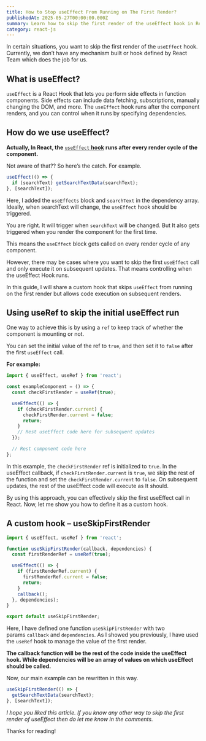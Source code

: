 ```yaml
---
title: How to Stop useEffect From Running on The First Render?
publishedAt: 2025-05-27T00:00:00.000Z
summary: Learn how to skip the first render of the useEffect hook in React using a custom hook or useRef to manage the initial render state.
category: react-js
---
```


In certain situations, you want to skip the first render of the `useEffect` hook. Currently, we don’t have any mechanism built or hook defined by React Team which does the job for us.

## What is useEffect?

`useEffect` is a React Hook that lets you perform side effects in function components. Side effects can include data fetching, subscriptions, manually changing the DOM, and more. The `useEffect` hook runs after the component renders, and you can control when it runs by specifying dependencies.

## How do we use useEffect?

**Actually, In React, the** [`useEffect` **hook**](https://react.dev/reference/react/useEffect) **runs after every render cycle of the component.**

Not aware of that?? So here’s the catch. For example.

```jsx
useEffect(() => {
  if (searchText) getSearchTextData(searchText);
}, [searchText]);
```

Here, I added the `useEffects` block and `searchText` in the dependency array. Ideally, when searchText will change, the `useEffect` hook should be triggered.

You are right. It will trigger when `searchText` will be changed. But It also gets triggered when you render the component for the first time.

This means the `useEffect` block gets called on every render cycle of any component.

However, there may be cases where you want to skip the first `useEffect` call and only execute it on subsequent updates. That means controlling when the useEffect Hook runs.

In this guide, I will share a custom hook that skips `useEffect` from running on the first render but allows code execution on subsequent renders.

## Using useRef to skip the initial useEffect run

One way to achieve this is by using a `ref` to keep track of whether the component is mounting or not.

You can set the initial value of the ref to `true`, and then set it to `false` after the first `useEffect` call.

**For example:**

```js
import { useEffect, useRef } from 'react';

const exampleComponent = () => {
  const checkFirstRender = useRef(true);

  useEffect(() => {
    if (checkFirstRender.current) {
      checkFirstRender.current = false;
      return;
    }
    // Rest useEffect code here for subsequent updates
  });

  // Rest component code here
};
```

In this example, the `checkFirstRender` ref is initialized to `true`. In the useEffect callback, if `checkFirstRender.current` is `true`, we skip the rest of the function and set the `checkFirstRender.current` to `false`. On subsequent updates, the rest of the useEffect code will execute as It should.

By using this approach, you can effectively skip the first useEffect call in React. Now, let me show you how to define it as a custom hook.

## A custom hook – useSkipFirstRender

```js
import { useEffect, useRef } from 'react';

function useSkipFirstRender(callback, dependencies) {
  const firstRenderRef = useRef(true);

  useEffect(() => {
    if (firstRenderRef.current) {
      firstRenderRef.current = false;
      return;
    }
    callback();
  }, dependencies);
}

export default useSkipFirstRender;
```

Here, I have defined one function `useSkipFirstRender` with two params `callback` and `dependencies`. As I showed you previously, I have used the `useRef` hook to manage the value of the first render.

**The callback function will be the rest of the code inside the useEffect hook. While dependencies will be an array of values on which useEffect should be called.**

Now, our main example can be rewritten in this way.

```js
useSkipFirstRender(() => {
  getSearchTextData(searchText);
}, [searchText]);
```

_I hope you liked this article. If you know any other way to skip the first render of useEffect then do let me know in the comments._

Thanks for reading!
